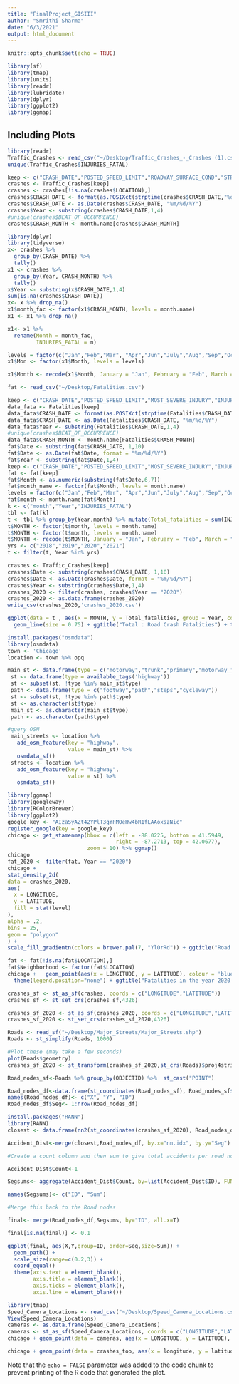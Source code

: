 ```yaml
---
title: "FinalProject_GISIII"
author: "Smrithi Sharma"
date: "6/3/2021"
output: html_document
---
```


```r
knitr::opts_chunk$set(echo = TRUE)
```


```r
library(sf)
library(tmap)
library(units)
library(readr)
library(lubridate)
library(dplyr)
library(ggplot2)
library(ggmap)
```

## Including Plots

```r
library(readr)
Traffic_Crashes <- read_csv("~/Desktop/Traffic_Crashes_-_Crashes (1).csv")
unique(Traffic_Crashes$INJURIES_FATAL)
```

```r
keep <- c("CRASH_DATE","POSTED_SPEED_LIMIT","ROADWAY_SURFACE_COND","STREET_NO","BEAT_OF_OCCURRENCE","MOST_SEVERE_INJURY","CRASH_MONTH","LATITUDE","LONGITUDE","LOCATION")
crashes <- Traffic_Crashes[keep]
crashes <- crashes[!is.na(crashes$LOCATION),]
crashes$CRASH_DATE <- format(as.POSIXct(strptime(crashes$CRASH_DATE,"%d/%m/%Y %H:%M",tz="")) ,format = "%d/%m/%Y")
crashes$CRASH_DATE <- as.Date(crashes$CRASH_DATE, "%m/%d/%Y")
crashes$Year <- substring(crashes$CRASH_DATE,1,4)
#unique(crashes$BEAT_OF_OCCURRENCE)
crashes$CRASH_MONTH <- month.name[crashes$CRASH_MONTH]
```

```r
library(dplyr)
library(tidyverse)
x<- crashes %>% 
  group_by(CRASH_DATE) %>%
  tally()
x1 <- crashes %>% 
  group_by(Year, CRASH_MONTH) %>%
  tally()
x$Year <- substring(x$CRASH_DATE,1,4)
sum(is.na(crashes$CRASH_DATE))
x<- x %>% drop_na()
x1$month_fac <- factor(x1$CRASH_MONTH, levels = month.name)
x1 <- x1 %>% drop_na()
```
```r
x1<- x1 %>%
  rename(Month = month_fac, 
         INJURIES_FATAL = n)

levels = factor(c("Jan","Feb","Mar", "Apr","Jun","July","Aug","Sep","Oct","Nov","Dec"))
x1$Mon <- factor(x1$Month, levels = levels)

x1$Month <- recode(x1$Month, January = "Jan", February = "Feb", March = "Mar", April = "Apr", May = "May", June = "June", July = "July", August = "Aug", September = "Sept", October = "Oct", November = "Nov", December = "Dec")
```

```r
fat <- read_csv("~/Desktop/Fatalities.csv")
```

```r
keep <- c("CRASH_DATE","POSTED_SPEED_LIMIT","MOST_SEVERE_INJURY","INJURIES_TOTAL","INJURIES_FATAL","LATITUDE","LONGITUDE","LOCATION")
data_fata <- Fatalities[keep]
data_fata$CRASH_DATE <- format(as.POSIXct(strptime(Fatalities$CRASH_DATE,"%d/%m/%Y %H:%M",tz="")) ,format = "%d/%m/%Y")
data_fata$CRASH_DATE <- as.Date(Fatalities$CRASH_DATE, "%m/%d/%Y")
data_fata$Year <- substring(Fatalities$CRASH_DATE,1,4)
#unique(crashes$BEAT_OF_OCCURRENCE)
data_fata$CRASH_MONTH <- month.name[Fatalities$CRASH_MONTH]
fat$Date <- substring(fat$CRASH_DATE, 1,10)
fat$Date <- as.Date(fat$Date, format = "%m/%d/%Y")
fat$Year <- substring(fat$Date,1,4)
keep <- c("CRASH_DATE","POSTED_SPEED_LIMIT","MOST_SEVERE_INJURY","INJURIES_TOTAL","INJURIES_FATAL","LATITUDE","LONGITUDE","LOCATION","Date","Year")
fat <- fat[keep]
fat$Month <- as.numeric(substring(fat$Date,6,7))
fat$month_name <- factor(fat$Month, levels = month.name)
levels = factor(c("Jan","Feb","Mar", "Apr","Jun","July","Aug","Sep","Oct","Nov","Dec"))
fat$month <- month.name[fat$Month]
k <- c("month","Year","INJURIES_FATAL")
tbl <- fat[k]
t <- tbl %>% group_by(Year,month) %>% mutate(Total_fatalities = sum(INJURIES_FATAL))
t$MONTH <- factor(t$month, levels = month.name)
t$MONTH <- factor(t$month, levels = month.name)
t$MONTH <- recode(t$MONTH, January = "Jan", February = "Feb", March = "Mar", April = "Apr", May = "May", June = "June", July = "July", August = "Aug", September = "Sept", October = "Oct", November = "Nov", December = "Dec")
yrs <- c("2018","2019","2020","2021")
t <- filter(t, Year %in% yrs)
```

```r
crashes <- Traffic_Crashes[keep]
crashes$Date <- substring(crashes$CRASH_DATE, 1,10)
crashes$Date <- as.Date(crashes$Date, format = "%m/%d/%Y")
crashes$Year <- substring(crashes$Date,1,4)
crashes_2020 <- filter(crashes, crashes$Year == "2020")
crashes_2020 <- as.data.frame(crashes_2020)
write_csv(crashes_2020,'crashes_2020.csv')
```

```r
ggplot(data = t , aes(x = MONTH, y = Total_fatalities, group = Year, colour = Year))+ xlab("Month") + ylab("Total Fatalities") +
  geom_line(size = 0.75) + ggtitle("Total : Road Crash Fatalities") + theme(plot.title = element_text(hjust = 0.5))

```
```r
install.packages("osmdata")
library(osmdata)
town <- 'Chicago'
location <- town %>% opq
```

```r
main_st <- data.frame(type = c("motorway","trunk","primary","motorway_junction","trunk_link","primary_link","motorway_link"))
 st <- data.frame(type = available_tags('highway'))
 st <- subset(st, !type %in% main_st$type)
 path <- data.frame(type = c("footway","path","steps","cycleway"))
 st <- subset(st, !type %in% path$type)
 st <- as.character(st$type)
 main_st <- as.character(main_st$type)
 path <- as.character(path$type)

#query OSM
 main_streets <- location %>%
   add_osm_feature(key = "highway", 
                   value = main_st) %>%
   osmdata_sf()
 streets <- location %>%
   add_osm_feature(key = "highway", 
                   value = st) %>%
   osmdata_sf()
```

```r
library(ggmap)
library(googleway)
library(RColorBrewer)
library(ggplot2)
google_key <- "AIzaSyAZt42YPlT3gYFMOeHw4bR1fLAAoxszNic"
register_google(key = google_key)
chicago <- get_stamenmap(bbox = c(left = -88.0225, bottom = 41.5949, 
                                  right = -87.2713, top = 42.0677), 
                         zoom = 10) %>% ggmap()
chicago 
fat_2020 <- filter(fat, Year == "2020")
chicago +
stat_density_2d(
data = crashes_2020,
aes(
  x = LONGITUDE,
  y = LATITUDE,
  fill = stat(level)
),
alpha = .2,
bins = 25,
geom = "polygon"
) +
scale_fill_gradientn(colors = brewer.pal(7, "YlOrRd")) + ggtitle("Road Crashes : Hotspots")

```
```r
fat <- fat[!is.na(fat$LOCATION),]
fat$Neighborhood <- factor(fat$LOCATION)
chicago +   geom_point(aes(x = LONGITUDE, y = LATITUDE), colour = 'blue', data = fat_2020, alpha=0.25, size = 1) + 
  theme(legend.position="none") + ggtitle("Fatalities in the year 2020 ")
```
```r
crashes_sf <- st_as_sf(crashes, coords = c("LONGITUDE","LATITUDE"))
crashes_sf <- st_set_crs(crashes_sf,4326)

crashes_sf_2020 <- st_as_sf(crashes_2020, coords = c("LONGITUDE","LATITUDE"))
crashes_sf_2020 <- st_set_crs(crashes_sf_2020,4326)
```

```r
Roads <- read_sf("~/Desktop/Major_Streets/Major_Streets.shp")
Roads <- st_simplify(Roads, 1000)

#Plot these (may take a few seconds)
plot(Roads$geometry)
crashes_sf_2020 <- st_transform(crashes_sf_2020,st_crs(Roads)$proj4string)

```

```r
Road_nodes_sf<-Roads %>% group_by(OBJECTID) %>%  st_cast("POINT")

Road_nodes_df<-data.frame(st_coordinates(Road_nodes_sf), Road_nodes_sf$OBJECTID)
names(Road_nodes_df)<- c("X", "Y", "ID")
Road_nodes_df$Seg<- 1:nrow(Road_nodes_df)

```

```r
install.packages("RANN")
library(RANN)
closest <- data.frame(nn2(st_coordinates(crashes_sf_2020), Road_nodes_df[,1:2], k = 1, searchtype = "radius", radius = 1000))

Accident_Dist<-merge(closest,Road_nodes_df, by.x="nn.idx", by.y="Seg")

#Create a count column and then sum to give total accidents per road node

Accident_Dist$Count<-1

Segsums<- aggregate(Accident_Dist$Count, by=list(Accident_Dist$ID), FUN="sum")

names(Segsums)<- c("ID", "Sum")

#Merge this back to the Road nodes

final<- merge(Road_nodes_df,Segsums, by="ID", all.x=T)

final[is.na(final)] <- 0.1

```


```r
ggplot(final, aes(X,Y,group=ID, order=Seg,size=Sum)) +
  geom_path() +
  scale_size(range=c(0.2,3)) +
  coord_equal()
  theme(axis.text = element_blank(),         
        axis.title = element_blank(),         
        axis.ticks = element_blank(),         
        axis.line = element_blank())
```
```r
library(tmap)
Speed_Camera_Locations <- read_csv("~/Desktop/Speed_Camera_Locations.csv")
View(Speed_Camera_Locations)
cameras <- as.data.frame(Speed_Camera_Locations)
cameras <- st_as_sf(Speed_Camera_Locations, coords = c("LONGITUDE","LATITUDE"))
chicago + geom_point(data = cameras, aes(x = LONGITUDE, y = LATITUDE), size = 1, colour = "red")+ ggtitle("Speed Camera Locations in Chicago")
```
```r
chicago + geom_point(data = crashes_top, aes(x = longitude, y = latitude), size = 1, colour = "red")+ ggtitle("Top Five Street Networks with the highest number of Crashes")
```


Note that the `echo = FALSE` parameter was added to the code chunk to prevent printing of the R code that generated the plot.
